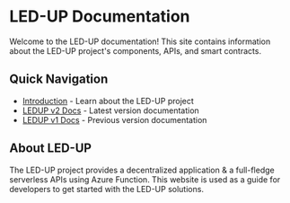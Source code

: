 # LED-UP Documentation

Welcome to the LED-UP documentation! This site contains information about the LED-UP project's components, APIs, and smart contracts.

## Quick Navigation

- [Introduction](/introduction) - Learn about the LED-UP project
- [LEDUP v2 Docs](/v2) - Latest version documentation
- [LEDUP v1 Docs](/v1) - Previous version documentation

## About LED-UP

The LED-UP project provides a decentralized application & a full-fledge serverless APIs using Azure Function.
This website is used as a guide for developers to get started with the LED-UP solutions.

